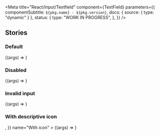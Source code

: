 
<Meta
  title="React/Input/Textfield"
  component={TextField}
  parameters={{
    componentSubtitle: `${pkg.name} - ${pkg.version}`,
    docs: { source: { type: "dynamic" } },
    status: {
      type: "WORK IN PROGRESS",
    },
  }}
/>

<Description markdown={readme} />

## Stories

### Default

<Canvas>
  <Story
    args={{
      placeholder: "Placeholder",
    }}
    name="Default"
  >
    {(args) => <TextField {...args} />}
  </Story>
</Canvas>

### Disabled

<Canvas>
  <Story
    args={{
      placeholder: "Placeholder",
      disabled: true,
    }}
    name="Disabled"
  >
    {(args) => <TextField {...args} />}
  </Story>
</Canvas>

### Invalid input

<Canvas>
  <Story
    args={{
      placeholder: "Placeholder",
      invalid: true,
    }}
    name="Invalid"
  >
    {(args) => <TextField {...args} />}
  </Story>
</Canvas>

### With descriptive icon

<Canvas>
  <Story
    args={{
      placeholder: "Phone number",
      icon: <CallIcon />,
    }}
    name="With icon"
  >
    {(args) => <TextField {...args} />}
  </Story>
</Canvas>

<ArgsTable of={TextField} />
